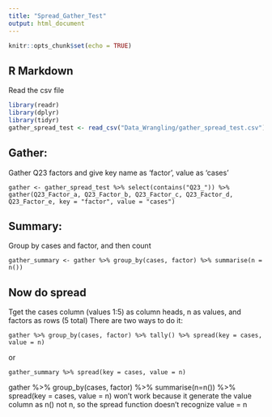 ```yaml
---
title: "Spread_Gather_Test"
output: html_document
---
```


```r
knitr::opts_chunk$set(echo = TRUE)
```

## R Markdown

Read the csv file

```r
library(readr)
library(dplyr)
library(tidyr)
gather_spread_test <- read_csv("Data_Wrangling/gather_spread_test.csv")
```

## Gather:

Gather Q23 factors and give key name as 'factor', value as 'cases'

```
gather <- gather_spread_test %>% select(contains("Q23_")) %>% gather(Q23_Factor_a, Q23_Factor_b, Q23_Factor_c, Q23_Factor_d, Q23_Factor_e, key = "factor", value = "cases")
```

## Summary:
Group by cases and factor, and then count
```
gather_summary <- gather %>% group_by(cases, factor) %>% summarise(n = n())
```

## Now do spread
Tget the cases column (values 1:5) as column heads, n as values, and factors as rows (5 total)
There are two ways to do it:
```
gather %>% group_by(cases, factor) %>% tally() %>% spread(key = cases, value = n)
```
or 
```
gather_summary %>% spread(key = cases, value = n)

```
gather %>% group_by(cases, factor) %>% summarise(n=n()) %>% spread(key = cases, value = n) won't work because it generate the value column as n() not n, so the spread function doesn't recognize value = n

